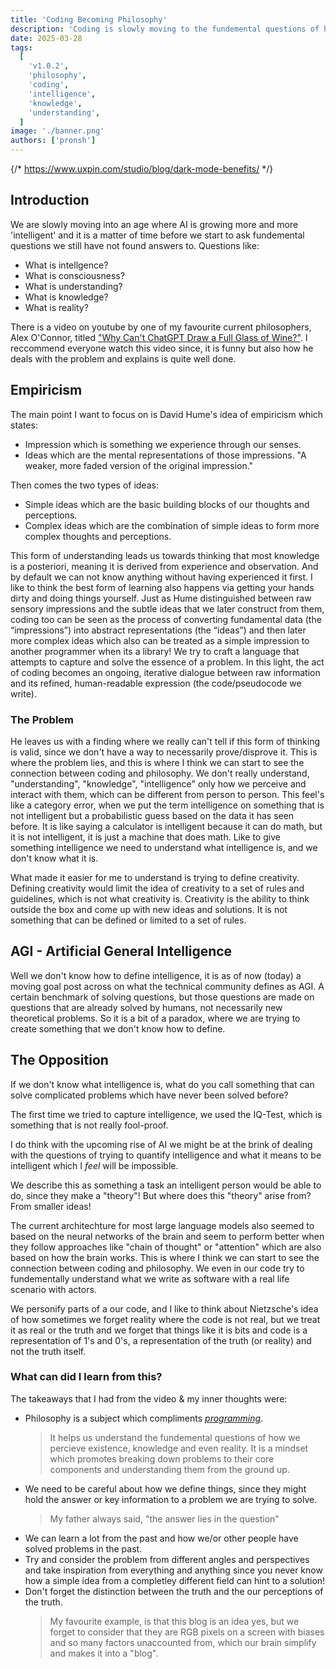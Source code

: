 ```yaml
---
title: 'Coding Becoming Philosophy'
description: 'Coding is slowly moving to the fundemental questions of how we percieve existence, knowledge and even reality.'
date: 2025-03-28
tags:
  [
    'v1.0.2',
    'philosophy',
    'coding',
    'intelligence',
    'knowledge',
    'understanding',
  ]
image: './banner.png'
authors: ['pronsh']
---
```


{/* https://www.uxpin.com/studio/blog/dark-mode-benefits/ */}

## Introduction

We are slowly moving into an age where AI is growing more and more &apos;intelligent&apos; and it is a matter of time before we start to ask fundemental questions we still have not found answers to. Questions like:

- What is intellgence?
- What is consciousness?
- What is understanding?
- What is knowledge?
- What is reality?

There is a video on youtube by one of my favourite current philosophers, Alex O&apos;Connor, titled [&quot;Why Can&apos;t ChatGPT Draw a Full Glass of Wine?&quot;](https://www.youtube.com/watch?v=160F8F8mXlo).
I reccommend everyone watch this video since, it is funny but also how he deals with the problem and explains is quite well done.

## Empiricism

The main point I want to focus on is David Hume&apos;s idea of empiricism which states:

- Impression which is something we experience through our senses.
- Ideas which are the mental representations of those impressions. &quot;A weaker, more faded version of the original impression.&quot;

Then comes the two types of ideas:

- Simple ideas which are the basic building blocks of our thoughts and perceptions.
- Complex ideas which are the combination of simple ideas to form more complex thoughts and perceptions.

This form of understanding leads us towards thinking that most knowledge is a posteriori, meaning it is derived from experience and observation. And by default we can not know anything without having experienced it first. I like to think the best form of learning also happens via getting your hands dirty and doing things yourself.
Just as Hume distinguished between raw sensory impressions and the subtle ideas that we later construct from them, coding too can be seen as the process of converting fundamental data (the “impressions”) into abstract representations (the “ideas”) and then later more complex ideas which also can be treated as a simple impression to another programmer when its a library! We try to craft a language that attempts to capture and solve the essence of a problem. In this light, the act of coding becomes an ongoing, iterative dialogue between raw information and its refined, human-readable expression (the code/pseudocode we write).

### The Problem

He leaves us with a finding where we really can&apos;t tell if this form of thinking is valid, since we don&apos;t have a way to necessarily prove/disprove it. This is where the problem lies, and this is where I think we can start to see the connection between coding and philosophy.
We don&apos;t really understand, &quot;understanding&quot;, &quot;knowledge&quot;, &quot;intelligence&quot; only how we perceive and interact with them, which can be different from person to person.
This feel&apos;s like a category error, when we put the term intelligence on something that is not intelligent but a probabilistic guess based on the data it has seen before. It is like saying a calculator is intelligent because it can do math, but it is not intelligent, it is just a machine that does math.
Like to give something intelligence we need to understand what intelligence is, and we don&apos;t know what it is.

What made it easier for me to understand is trying to define creativity. Defining creativity would limit the idea of creativity to a set of rules and guidelines, which is not what creativity is. Creativity is the ability to think outside the box and come up with new ideas and solutions. It is not something that can be defined or limited to a set of rules.

## AGI - Artificial General Intelligence

Well we don&apos;t know how to define intelligence, it is as of now (today) a moving goal post across on what the technical community defines as AGI. A certain benchmark of solving questions, but those questions are made on questions that are already solved by humans, not necessarily new theoretical problems. So it is a bit of a paradox, where we are trying to create something that we don&apos;t know how to define.

## The Opposition

If we don&apos;t know what intelligence is, what do you call something that can solve complicated problems which have never been solved before?

The first time we tried to capture intelligence, we used the IQ-Test, which is something that is not really fool-proof.

I do think with the upcoming rise of AI we might be at the brink of dealing with the questions of trying to quantify intelligence and what it means to be intelligent which I _feel_ will be impossible.

We describe this as something a task an intelligent person would be able to do, since they make a &quot;theory&quot;! But where does this &quot;theory&quot; arise from? From smaller ideas!

The current architechture for most large language models also seemed to based on the neural networks of the brain and seem to perform better when they follow approaches like &quot;chain of thought&quot; or &quot;attention&quot; which are also based on how the brain works. This is where I think we can start to see the connection between coding and philosophy. We even in our code try to fundementally understand what we write as software with a real life scenario with actors.

We personify parts of a our code, and I like to think about Nietzsche&apos;s idea of how sometimes we forget reality where the code is not real, but we treat it as real or the truth and we forget that things like it is bits and code is a representation of 1&apos;s and 0&apos;s, a representation of the truth (or reality) and not the truth itself.

### What can did I learn from this?

The takeaways that I had from the video & my inner thoughts were:

- Philosophy is a subject which compliments [_programming_](https://youtu.be/4RptzbNNoU0?si=LHrfEEiYn1D7JJ2D).
  > It helps us understand the fundemental questions of how we percieve existence, knowledge and even reality. It is a mindset which promotes breaking down problems to their core components and understanding them from the ground up.
- We need to be careful about how we define things, since they might hold the answer or key information to a problem we are trying to solve.
  > My father always said, "the answer lies in the question"
- We can learn a lot from the past and how we/or other people have solved problems in the past.
- Try and consider the problem from different angles and perspectives and take inspiration from everything and anything since you never know how a simple idea from a completley different field can hint to a solution!
- Don&apos;t forget the distinction between the truth and the our perceptions of the truth.
  > My favourite example, is that this blog is an idea yes, but we forget to consider that they are RGB pixels on a screen with biases and so many factors unaccounted from, which our brain simplify and makes it into a &quot;blog&quot;.
